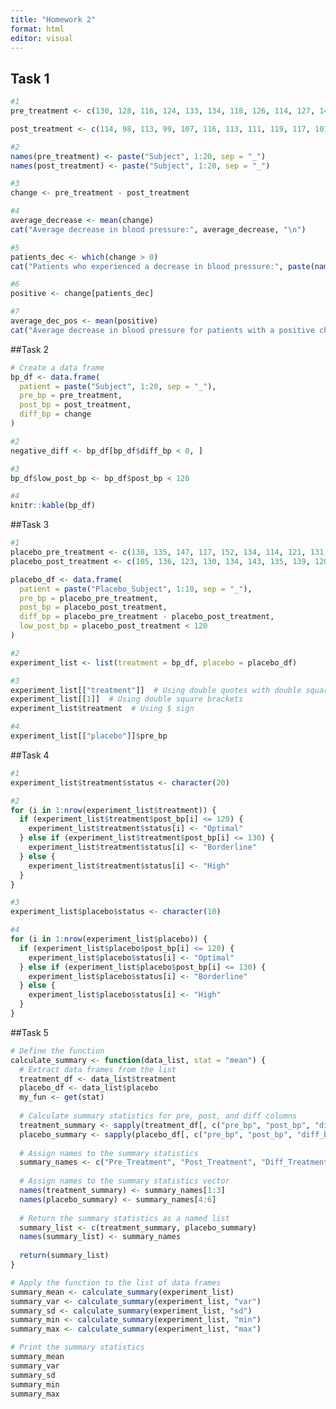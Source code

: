 ```yaml
---
title: "Homework 2"
format: html
editor: visual
---
```


## Task 1

```r
#1
pre_treatment <- c(130, 128, 116, 124, 133, 134, 118, 126, 114, 127, 141, 138, 128, 140, 137, 131, 120, 128, 139, 135)

post_treatment <- c(114, 98, 113, 99, 107, 116, 113, 111, 119, 117, 101, 119, 130, 122, 106, 106, 124, 102, 117, 113)

#2
names(pre_treatment) <- paste("Subject", 1:20, sep = "_")
names(post_treatment) <- paste("Subject", 1:20, sep = "_")

#3
change <- pre_treatment - post_treatment

#4
average_decrease <- mean(change)
cat("Average decrease in blood pressure:", average_decrease, "\n")

#5
patients_dec <- which(change > 0)
cat("Patients who experienced a decrease in blood pressure:", paste(names(patients_dec), collapse = ", "), "\n")

#6
positive <- change[patients_dec]

#7 
average_dec_pos <- mean(positive)
cat("Average decrease in blood pressure for patients with a positive change:", average_dec_pos, "\n")
```


##Task 2

```r
# Create a data frame
bp_df <- data.frame(
  patient = paste("Subject", 1:20, sep = "_"),
  pre_bp = pre_treatment,
  post_bp = post_treatment,
  diff_bp = change
)

#2
negative_diff <- bp_df[bp_df$diff_bp < 0, ]

#3
bp_df$low_post_bp <- bp_df$post_bp < 120

#4
knitr::kable(bp_df)

```


##Task 3

```r
#1
placebo_pre_treatment <- c(138, 135, 147, 117, 152, 134, 114, 121, 131, 130)
placebo_post_treatment <- c(105, 136, 123, 130, 134, 143, 135, 139, 120, 124)

placebo_df <- data.frame(
  patient = paste("Placebo_Subject", 1:10, sep = "_"),
  pre_bp = placebo_pre_treatment,
  post_bp = placebo_post_treatment,
  diff_bp = placebo_pre_treatment - placebo_post_treatment,
  low_post_bp = placebo_post_treatment < 120
)

#2
experiment_list <- list(treatment = bp_df, placebo = placebo_df)

#3
experiment_list[["treatment"]]  # Using double quotes with double square brackets
experiment_list[[1]]  # Using double square brackets
experiment_list$treatment  # Using $ sign

#4
experiment_list[["placebo"]]$pre_bp

```


##Task 4

```r
#1
experiment_list$treatment$status <- character(20)

#2
for (i in 1:nrow(experiment_list$treatment)) {
  if (experiment_list$treatment$post_bp[i] <= 120) {
    experiment_list$treatment$status[i] <- "Optimal"
  } else if (experiment_list$treatment$post_bp[i] <= 130) {
    experiment_list$treatment$status[i] <- "Borderline"
  } else {
    experiment_list$treatment$status[i] <- "High"
  }
}

#3
experiment_list$placebo$status <- character(10)

#4
for (i in 1:nrow(experiment_list$placebo)) {
  if (experiment_list$placebo$post_bp[i] <= 120) {
    experiment_list$placebo$status[i] <- "Optimal"
  } else if (experiment_list$placebo$post_bp[i] <= 130) {
    experiment_list$placebo$status[i] <- "Borderline"
  } else {
    experiment_list$placebo$status[i] <- "High"
  }
}
```


##Task 5

```r
# Define the function
calculate_summary <- function(data_list, stat = "mean") {
  # Extract data frames from the list
  treatment_df <- data_list$treatment
  placebo_df <- data_list$placebo
  my_fun <- get(stat)
  
  # Calculate summary statistics for pre, post, and diff columns
  treatment_summary <- sapply(treatment_df[, c("pre_bp", "post_bp", "diff_bp")], my_fun)
  placebo_summary <- sapply(placebo_df[, c("pre_bp", "post_bp", "diff_bp")], my_fun)
  
  # Assign names to the summary statistics
  summary_names <- c("Pre_Treatment", "Post_Treatment", "Diff_Treatment", "Pre_Placebo", "Post_Placebo", "Diff_Placebo")
  
  # Assign names to the summary statistics vector
  names(treatment_summary) <- summary_names[1:3]
  names(placebo_summary) <- summary_names[4:6]
  
  # Return the summary statistics as a named list
  summary_list <- c(treatment_summary, placebo_summary)
  names(summary_list) <- summary_names
  
  return(summary_list)
}

# Apply the function to the list of data frames
summary_mean <- calculate_summary(experiment_list)
summary_var <- calculate_summary(experiment_list, "var")
summary_sd <- calculate_summary(experiment_list, "sd")
summary_min <- calculate_summary(experiment_list, "min")
summary_max <- calculate_summary(experiment_list, "max")

# Print the summary statistics
summary_mean
summary_var
summary_sd
summary_min
summary_max
```

